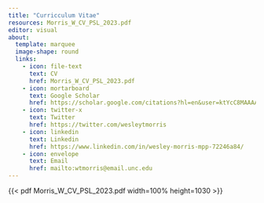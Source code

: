 ```yaml
---
title: "Curricculum Vitae"
resources: Morris_W_CV_PSL_2023.pdf
editor: visual
about:
  template: marquee
  image-shape: round
  links:
    - icon: file-text
      text: CV
      href: Morris_W_CV_PSL_2023.pdf
    - icon: mortarboard
      text: Google Scholar
      href: https://scholar.google.com/citations?hl=en&user=ktYcC8MAAAAJ&view_op=list_works&authuser=5&gmla=AH70aAWVyVJkXi7NWJQBqNzgLmUIHMp1BeJhLZbRPnf2S7CC718HviNud1FttDOMRthIlc1Uk9nKmh6UqikZp6jzrJmJ3KDwsfBwqg
    - icon: twitter-x
      text: Twitter
      href: https://twitter.com/wesleytmorris
    - icon: linkedin
      text: Linkedin
      href: https://www.linkedin.com/in/wesley-morris-mpp-72246a84/
    - icon: envelope
      text: Email
      href: mailto:wtmorris@email.unc.edu
---
```


{{< pdf Morris_W_CV_PSL_2023.pdf width=100% height=1030 >}}

